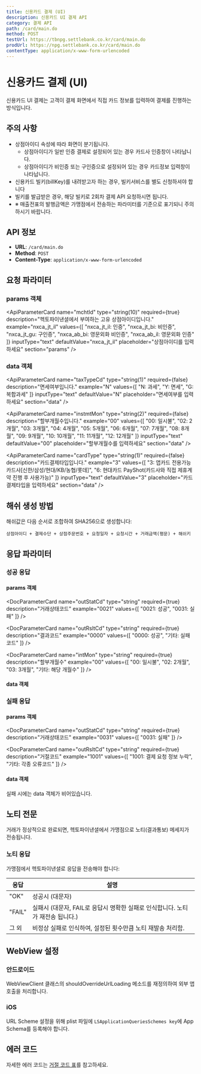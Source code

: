 ```yaml
---
title: 신용카드 결제 (UI)
description: 신용카드 UI 결제 API
category: 결제 API
path: /card/main.do
method: POST
testUrl: https://tbnpg.settlebank.co.kr/card/main.do
prodUrl: https://npg.settlebank.co.kr/card/main.do
contentType: application/x-www-form-urlencoded
---
```


# 신용카드 결제 (UI)

신용카드 UI 결제는 고객이 결제 화면에서 직접 카드 정보를 입력하여 결제를 진행하는 방식입니다.

## 주의 사항

* 상점아이디 속성에 따라 화면이 분기됩니다.
  * 상점아이디가 일반 인증 결제로 설정되어 있는 경우 카드사 인증창이 나타납니다.
  * 상점아이디가 비인증 또는 구인증으로 설정되어 있는 경우 카드정보 입력창이 나타납니다.
* 신용카드 빌키(billKey)를 내려받고자 하는 경우, 빌키서비스를 별도 신청하셔야 합니다
* 빌키를 발급받은 경우, 해당 빌키로 2회차 결제 API 요청하시면 됩니다.
* ※ 매출전표의 발행금액은 가맹점에서 전송하는 파라미터를 기준으로 표기되니 주의하시기 바랍니다.

## API 정보

- **URL**: `/card/main.do`
- **Method**: `POST`
- **Content-Type**: `application/x-www-form-urlencoded`

## 요청 파라미터

### params 객체

<ApiParameterCard
  name="mchtId"
  type="string(10)"
  required={true}
  description="헥토파이낸셜에서 부여하는 고유 상점아이디입니다."
  example="nxca_jt_il"
  values={[
    "nxca_jt_il: 인증",
    "nxca_jt_bi: 비인증", 
    "nxca_jt_gu: 구인증",
    "nxca_ab_bi: 영문외화 비인증",
    "nxca_ab_il: 영문외화 인증"
  ]}
  inputType="text"
  defaultValue="nxca_jt_il"
  placeholder="상점아이디를 입력하세요"
  section="params"
/>

<ApiParameterCard
  name="method"
  type="string(20)"
  required={true}
  description="PG 서비스에 해당하는 결제 구분 코드입니다."
  example="card"
  note="고정값으로 사용합니다."
  inputType="text"
  defaultValue="card"
  fixed={true}
  section="params"
/>

<ApiParameterCard
  name="trdDt"
  type="string(8)"
  required={true}
  description="요청일자 (yyyyMMdd 형식)입니다."
  example="20231215"
  inputType="text"
  defaultValue="20231215"
  placeholder="YYYYMMDD 형식으로 입력하세요"
  section="params"
/>

<ApiParameterCard
  name="trdTm"
  type="string(6)"
  required={true}
  description="요청시간 (HH24MISS 형식)입니다."
  example="143022"
  inputType="text"
  defaultValue="143022"
  placeholder="HHMMSS 형식으로 입력하세요"
  section="params"
/>

<ApiParameterCard
  name="mchtTrdNo"
  type="string(100)"
  required={true}
  description="상점에서 생성하는 고유 주문번호입니다. 한글은 제외해야 합니다."
  example="ORDER20231215143022"
  inputType="text"
  defaultValue="ORDER20231215143022"
  placeholder="상점주문번호를 입력하세요"
  section="params"
/>

<ApiParameterCard
  name="mchtName"
  type="string(100)"
  required={true}
  description="상점한글명입니다."
  example="헥토파이낸셜"
  inputType="text"
  defaultValue="헥토파이낸셜"
  placeholder="상점한글명을 입력하세요"
  section="params"
/>

<ApiParameterCard
  name="mchtEName"
  type="string(100)"
  required={true}
  description="상점영문명입니다."
  example="Hecto Financial"
  inputType="text"
  defaultValue="Hecto Financial"
  placeholder="상점영문명을 입력하세요"
  section="params"
/>

<ApiParameterCard
  name="pmtPrdtNm"
  type="string(128)"
  required={true}
  description="결제상품명입니다."
  example="테스트상품"
  inputType="text"
  defaultValue="테스트상품"
  placeholder="상품명을 입력하세요"
  section="params"
/>

<ApiParameterCard
  name="trdAmt"
  type="string(12)"
  required={true}
  description="거래금액입니다. USD(달러) 사용시 100을 곱하여 전달합니다."
  example="1000"
  note="KRW: 1000, USD: 100 (ex) $ 1.00 → 100 (USD)"
  inputType="text"
  defaultValue="1000"
  placeholder="거래금액을 입력하세요"
  section="params"
/>

<ApiParameterCard
  name="notiUrl"
  type="string(250)"
  required={true}
  description="결제 후 결과 전달되는 페이지의 URL(Server To Server 연동 URL)입니다."
  example="https://example.com/notiUrl"
  inputType="url"
  defaultValue="https://example.com/notiUrl"
  placeholder="결과처리 URL을 입력하세요"
  section="params"
/>

<ApiParameterCard
  name="nextUrl"
  type="string(250)"
  required={true}
  description="결제 후 결과 전달 및 이동페이지 URL입니다."
  example="https://example.com/nextUrl"
  inputType="url"
  defaultValue="https://example.com/nextUrl"
  placeholder="결과화면 URL을 입력하세요"
  section="params"
/>

<ApiParameterCard
  name="cancUrl"
  type="string(250)"
  required={true}
  description="고객 강제 종료시 결과 전달 및 이동페이지 URL입니다."
  example="https://example.com/cancUrl"
  inputType="url"
  defaultValue="https://example.com/cancUrl"
  placeholder="결제취소 URL을 입력하세요"
  section="params"
/>

### data 객체

<ApiParameterCard
  name="mchtCustNm"
  type="string(30)"
  required={false}
  description="고객명입니다."
  example="홍길동"
  inputType="text"
  defaultValue="홍길동"
  placeholder="고객명을 입력하세요"
  section="data"
/>

<ApiParameterCard
  name="mchtCustId"
  type="string(50)"
  required={false}
  description="상점에서 보내주는 고유 고객아이디 혹은 유니크키입니다."
  example="HongGilDong"
  inputType="text"
  defaultValue="HongGilDong"
  placeholder="고객아이디를 입력하세요"
  section="data"
/>

<ApiParameterCard
  name="email"
  type="string(60)"
  required={false}
  description="이메일 주소입니다."
  example="HongGilDong@example.com"
  inputType="email"
  defaultValue="HongGilDong@example.com"
  placeholder="이메일 주소를 입력하세요"
  section="data"
/>

<ApiParameterCard
  name="mchtParam"
  type="string(4000)"
  required={false}
  description="기타 주문 정보를 입력하는 상점 예약 필드입니다."
  example="name=HongGilDong&age=25"
  inputType="text"
  defaultValue="name=HongGilDong&age=25"
  placeholder="상점예약필드를 입력하세요"
  section="data"
/>

<ApiParameterCard
  name="prdtTerm"
  type="string(14)"
  required={false}
  description="상품제공기간 (yyyyMMddHHmmss 형식)입니다. 값이 없으면 일반결제로 표기됩니다."
  example="20221231235959"
  inputType="text"
  defaultValue="20221231235959"
  placeholder="YYYYMMDDHHMMSS 형식으로 입력하세요"
  section="data"
/>

<ApiParameterCard
  name="taxTypeCd"
  type="string(1)"
  required={false}
  description="면세여부입니다."
  example="N"
  values={[
    "N: 과세",
    "Y: 면세", 
    "G: 복합과세"
  ]}
  inputType="text"
  defaultValue="N"
  placeholder="면세여부를 입력하세요"
  section="data"
/>

<ApiParameterCard
  name="taxAmt"
  type="string(12)"
  required={false}
  description="과세금액입니다. 복합과세일 경우 필수입니다."
  example="909"
  inputType="text"
  defaultValue="909"
  placeholder="과세금액을 입력하세요"
  section="data"
/>

<ApiParameterCard
  name="vatAmt"
  type="string(12)"
  required={false}
  description="부가세금액입니다. 복합과세일 경우 필수입니다."
  example="91"
  inputType="text"
  defaultValue="91"
  placeholder="부가세금액을 입력하세요"
  section="data"
/>

<ApiParameterCard
  name="taxFreeAmt"
  type="string(12)"
  required={false}
  description="면세금액입니다. 복합과세일 경우 필수입니다."
  example="0"
  inputType="text"
  defaultValue="0"
  placeholder="면세금액을 입력하세요"
  section="data"
/>

<ApiParameterCard
  name="svcAmt"
  type="string(12)"
  required={false}
  description="신용카드 봉사료입니다."
  example="10"
  inputType="text"
  defaultValue="10"
  placeholder="봉사료를 입력하세요"
  section="data"
/>

<ApiParameterCard
  name="instmtMon"
  type="string(2)"
  required={false}
  description="할부개월수입니다."
  example="00"
  values={[
    "00: 일시불",
    "02: 2개월",
    "03: 3개월",
    "04: 4개월",
    "05: 5개월",
    "06: 6개월",
    "07: 7개월",
    "08: 8개월",
    "09: 9개월",
    "10: 10개월",
    "11: 11개월",
    "12: 12개월"
  ]}
  inputType="text"
  defaultValue="00"
  placeholder="할부개월수를 입력하세요"
  section="data"
/>

<ApiParameterCard
  name="cardType"
  type="string(1)"
  required={false}
  description="카드결제타입입니다."
  example="3"
  values={[
    "3: 앱카드 전용가능 카드사[신한/삼성/현대/KB/농협/롯데]",
    "6: 현대카드 PayShot(카드사와 직접 제휴계약 진행 후 사용가능)"
  ]}
  inputType="text"
  defaultValue="3"
  placeholder="카드결제타입을 입력하세요"
  section="data"
/>

<ApiParameterCard
  name="chainUserId"
  type="string(100)"
  required={false}
  description="현대카드 PayShot ID입니다. 카드사와 직접 제휴계약 진행 후 사용 가능합니다."
  example=""
  inputType="text"
  defaultValue=""
  placeholder="PayShot ID를 입력하세요"
  section="data"
/>

<ApiParameterCard
  name="cardGb"
  type="string(4)"
  required={false}
  description="특정카드사 코드입니다. 하나의 특정 카드사만 노출됩니다."
  example="NHC"
  inputType="text"
  defaultValue="NHC"
  placeholder="카드사 코드를 입력하세요"
  section="data"
/>

<ApiParameterCard
  name="appScheme"
  type="string(100)"
  required={false}
  description="앱스키마입니다. (AppScheme://~)형식으로 사용되며, 자체앱을 구축하는 경우 사용합니다."
  example="PAYAPPNAME://"
  inputType="text"
  defaultValue="PAYAPPNAME://"
  placeholder="앱스키마를 입력하세요"
  section="data"
/>

<ApiParameterCard
  name="custIp"
  type="string(15)"
  required={false}
  description="고객 IP주소입니다. 상점 서버의 IP가 아닌, 고객 기기의 IP주소입니다."
  example="127.0.0.1"
  inputType="text"
  defaultValue="127.0.0.1"
  placeholder="고객 IP주소를 입력하세요"
  section="data"
/>

<ApiParameterCard
  name="pktHash"
  type="string(200)"
  required={true}
  description="SHA256 방식으로 생성한 해쉬값입니다."
  example="f395b6725a9a18f2563ce34f8bc76698051d27c05e5ba815f463f00429061c0c"
  inputType="text"
  defaultValue="f395b6725a9a18f2563ce34f8bc76698051d27c05e5ba815f463f00429061c0c"
  placeholder="SHA256 해쉬값을 입력하세요"
  fixed={true}
  note="🔒 상점아이디 + 결제수단 + 상점주문번호 + 요청일자 + 요청시간 + 거래금액(평문) + 해쉬키 순서로 조합"
  section="data"
/>

## 해쉬 생성 방법

해쉬값은 다음 순서로 조합하여 SHA256으로 생성합니다:

```
상점아이디 + 결제수단 + 상점주문번호 + 요청일자 + 요청시간 + 거래금액(평문) + 해쉬키
```

## 응답 파라미터

### 성공 응답

#### params 객체

<DocParameterCard
  name="mchtId"
  type="string"
  required={true}
  description="헥토파이낸셜에서 부여하는 고유 상점아이디"
  example="nxca_jt_il"
/>

<DocParameterCard
  name="outStatCd"
  type="string"
  required={true}
  description="거래상태코드"
  example="0021"
  values={[
    "0021: 성공",
    "0031: 실패"
  ]}
/>

<DocParameterCard
  name="outRsltCd"
  type="string"
  required={true}
  description="결과코드"
  example="0000"
  values={[
    "0000: 성공",
    "기타: 실패코드"
  ]}
/>

<DocParameterCard
  name="outRsltMsg"
  type="string"
  required={true}
  description="결과메시지"
  example="정상처리"
/>

<DocParameterCard
  name="method"
  type="string"
  required={true}
  description="결제수단"
  example="card"
/>

<DocParameterCard
  name="mchtTrdNo"
  type="string"
  required={true}
  description="상점에서 생성하는 고유 주문번호"
  example="ORDER20211231100000"
/>

<DocParameterCard
  name="trdNo"
  type="string"
  required={true}
  description="헥토파이낸셜에서 부여하는 고유 거래번호"
  example="STFP_PGCAnxca_jt_il0211129135810M1494620"
/>

<DocParameterCard
  name="trdAmt"
  type="string"
  required={true}
  description="거래금액"
  example="1000"
/>

<DocParameterCard
  name="mchtParam"
  type="string"
  required={false}
  description="상점예약필드 (요청시 전송한 값 그대로 반환)"
  example="name=HongGilDong&age=25"
/>

<DocParameterCard
  name="authDt"
  type="string"
  required={true}
  description="승인일시 (YYYYMMDDHHMMSS)"
  example="20211231100000"
/>

<DocParameterCard
  name="authNo"
  type="string"
  required={true}
  description="승인번호"
  example="30001234"
/>

<DocParameterCard
  name="intMon"
  type="string"
  required={true}
  description="할부개월수"
  example="00"
  values={[
    "00: 일시불",
    "02: 2개월",
    "03: 3개월",
    "기타: 해당 개월수"
  ]}
/>

<DocParameterCard
  name="fnNm"
  type="string"
  required={true}
  description="카드사명"
  example="우리카드"
/>

<DocParameterCard
  name="fnCd"
  type="string"
  required={true}
  description="카드사코드"
  example="LTC"
/>

#### data 객체

<DocParameterCard
  name="billKey"
  type="string"
  required={false}
  description="빌키 (자동결제키, 빌키 서비스 이용시에만 발급)"
  example="SBILL_0123456789"
  note="빌키 서비스 별도 신청 필요"
/>

### 실패 응답

#### params 객체

<DocParameterCard
  name="outStatCd"
  type="string"
  required={true}
  description="거래상태코드"
  example="0031"
  values={[
    "0031: 실패"
  ]}
/>

<DocParameterCard
  name="outRsltCd"
  type="string"
  required={true}
  description="거절코드"
  example="1001"
  values={[
    "1001: 결제 요청 정보 누락",
    "기타: 각종 오류코드"
  ]}
/>

<DocParameterCard
  name="outRsltMsg"
  type="string"
  required={true}
  description="결과메시지"
  example="결제 요청 정보 누락 (상품명)"
/>

#### data 객체

실패 시에는 data 객체가 비어있습니다.

## 노티 전문

거래가 정상적으로 완료되면, 헥토파이낸셜에서 가맹점으로 노티(결과통보) 메세지가 전송됩니다.

### 노티 응답

가맹점에서 헥토파이낸셜로 응답을 전송해야 합니다:

| 응답 | 설명 |
|------|------|
| "OK" | 성공시 (대문자) |
| "FAIL" | 실패시 (대문자, FAIL로 응답시 명확한 실패로 인식합니다. 노티가 재전송 됩니다.) |
| 그 외 | 비정상 실패로 인식하여, 설정된 횟수만큼 노티 재발송 처리함. |

## WebView 설정

### 안드로이드

WebViewClient 클래스의 shouldOverrideUrlLoading 메소드를 재정의하여 외부 앱 호출을 처리합니다.

### iOS

URL Scheme 설정을 위해 plist 파일에 `LSApplicationQueriesSchemes key`에 App Schema를 등록해야 합니다.

## 에러 코드

자세한 에러 코드는 [거절 코드 표](/docs/api/pg/credit-card/error-codes)를 참고하세요.
